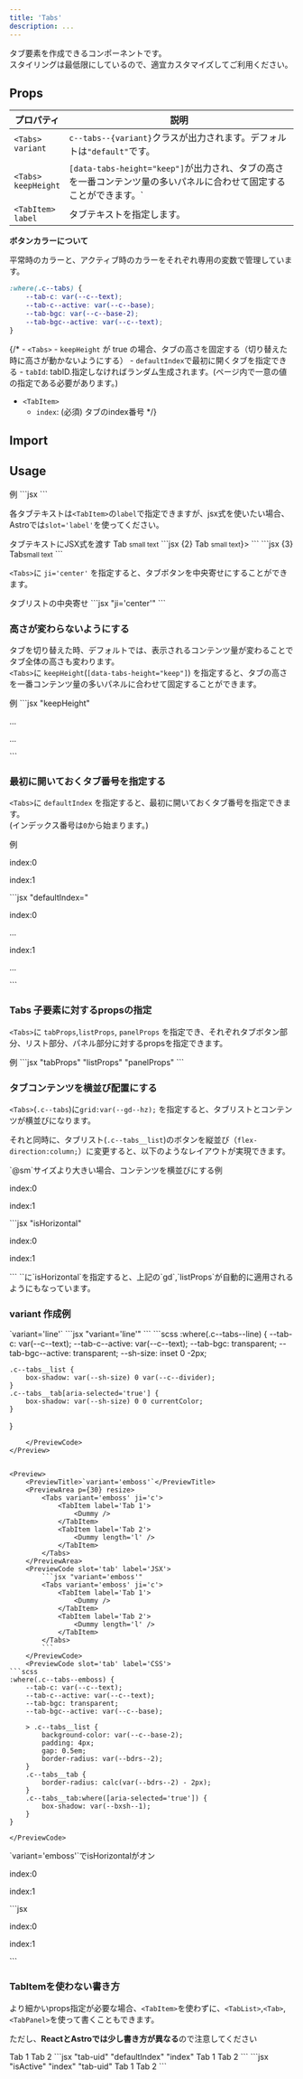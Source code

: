 ```yaml
---
title: 'Tabs'
description: ...
---
```




タブ要素を作成できるコンポーネントです。  
スタイリングは最低限にしているので、適宜カスタマイズしてご利用ください。


## Props

| プロパティ | 説明 |
|---|---|
|<PropBadge>`<Tabs>`</PropBadge><br/>`variant`|`c--tabs--{variant}`クラスが出力されます。デフォルトは`"default"`です。|
|<PropBadge>`<Tabs>`</PropBadge><br/>`keepHeight`|`[data-tabs-height="keep"]`が出力され、タブの高さを一番コンテンツ量の多いパネルに合わせて固定することができます。`|
|<PropBadge>`<TabItem>`</PropBadge><br/>`label` | タブテキストを指定します。 |


**ボタンカラーについて**

平常時のカラーと、アクティブ時のカラーをそれぞれ専用の変数で管理しています。

```css
:where(.c--tabs) {
	--tab-c: var(--c--text);
	--tab-c--active: var(--c--base);
	--tab-bgc: var(--c--base-2);
	--tab-bgc--active: var(--c--text);
}
```



{/* - `<Tabs>`
	- `keepHeight` が true の場合、タブの高さを固定する（切り替えた時に高さが動かないようにする）
	- `defaultIndex`で最初に開くタブを指定できる
	- `tabId`: tabID.指定しなければランダム生成されます。(ページ内で一意の値の指定である必要があります。)
- `<TabItem>`
	- `index`: (必須) タブのindex番号 */}

## Import

<ImportCode component='Tabs, TabItem' />


## Usage




<Preview>
	<PreviewTitle>例</PreviewTitle>
	<PreviewArea p={30}>
		<Tabs>
			<TabItem label='Tab 1'>
				<Dummy />
			</TabItem>
			<TabItem label='Tab 2'>
				<Dummy length='l' />
			</TabItem>
		</Tabs>
	</PreviewArea>
	<PreviewCode>
		```jsx
		<Tabs>
			<TabItem label='Tab 1'>
				<Dummy />
			</TabItem>
			<TabItem label='Tab 2'>
				<Dummy length='l' />
			</TabItem>
		</Tabs>
		```
	</PreviewCode>
</Preview>


各タブテキストは`<TabItem>`の`label`で指定できますが、jsx式を使いたい場合、Astroでは`slot='label'`を使ってください。

<Preview>
	<PreviewTitle>タブテキストにJSX式を渡す</PreviewTitle>
	<PreviewArea p={30}>
		<Tabs>
			<TabItem>
				<Fragment slot='label'><Icon isInline icon='good'/> Tab <small>small text</small></Fragment>
				<Dummy />
			</TabItem>
			<TabItem label='Tab 2'>
				<Dummy length='l' />
			</TabItem>
		</Tabs>
	</PreviewArea>
	<PreviewCode slot='tab' label='React'>
		```jsx {2}
		<Tabs>
			<TabItem label={<><Icon isInline icon='good'/> Tab <small>small text</small></>}>
				<Dummy />
			</TabItem>
			<TabItem label='Tab 2'>
				<Dummy length='l' />
			</TabItem>
		</Tabs>
		```
	</PreviewCode>
	<PreviewCode slot='tab' label='Astro'>
		```jsx {3}
		<Tabs>
			<TabItem>
				<Fragment slot='label'><Icon isInline icon='good'/>Tab<small>small text</small></Fragment>
			</TabItem>
			<TabItem label='Tab 2'>
				<Dummy length='l' />
			</TabItem>
		</Tabs>
		```
	</PreviewCode>
</Preview>


`<Tabs>`に `ji='center'` を指定すると、タブボタンを中央寄せにすることができます。

<Preview>
	<PreviewTitle>タブリストの中央寄せ</PreviewTitle>
	<PreviewArea p={30}>
		<Tabs ji='center'>
			<TabItem label='Tab 1'>
				<Dummy />
			</TabItem>
			<TabItem label='Tab 2'>
				<Dummy length='l' />
			</TabItem>
		</Tabs>
	</PreviewArea>
	<PreviewCode>
		```jsx "ji='center'"
		<Tabs ji='center'>
			<TabItem label='Tab 1'>
				<Dummy />
			</TabItem>
			<TabItem label='Tab 2'>
				<Dummy length='l' />
			</TabItem>
		</Tabs>
		```
	</PreviewCode>
</Preview>



### 高さが変わらないようにする

タブを切り替えた時、デフォルトでは、表示されるコンテンツ量が変わることでタブ全体の高さも変わります。  
`<Tabs>`に `keepHeight`(`[data-tabs-height="keep"]`) を指定すると、タブの高さを一番コンテンツ量の多いパネルに合わせて固定することができます。

<Preview>
	<PreviewTitle>例</PreviewTitle>
	<PreviewArea p={30}>
		<Tabs keepHeight>
			<TabItem label='Tab 1'>
				<Dummy />
			</TabItem>
			<TabItem label='Tab text 2'>
				<Dummy length="xl" />
			</TabItem>
		</Tabs>
	</PreviewArea>
	<PreviewCode>
		```jsx "keepHeight"
		<Tabs keepHeight>
			<TabItem label='Tab 1'>
				<p>...</p>
			</TabItem>
			<TabItem label='Tab 2'>
				<p>...</p>
			</TabItem>
		</Tabs>
		```
	</PreviewCode>
</Preview>


### 最初に開いておくタブ番号を指定する

`<Tabs>`に `defaultIndex` を指定すると、最初に開いておくタブ番号を指定できます。  
(インデックス番号は`0`から始まります。)

<Preview>
	<PreviewTitle>例</PreviewTitle>
	<PreviewArea p={30}>
		<Tabs defaultIndex={1}>
			<TabItem label='Tab 1'>
				<p>index:0</p>
				<Dummy />
			</TabItem>
			<TabItem label='Tab 2'>
				<p>index:1</p>
				<Dummy length="l" />
			</TabItem>
		</Tabs>
	</PreviewArea>
	<PreviewCode>
		```jsx "defaultIndex="
		<Tabs defaultIndex={1}>
			<TabItem label='Tab 1'>
				<p>index:0</p>
				<p>...</p>
			</TabItem>
			<TabItem label='Tab 2'>
				<p>index:1</p>
				<p>...</p>
			</TabItem>
		</Tabs>
		```
	</PreviewCode>
</Preview>



### Tabs 子要素に対するpropsの指定

`<Tabs>`に `tabProps`,`listProps`, `panelProps` を指定でき、それぞれタブボタン部分、リスト部分、パネル部分に対するpropsを指定できます。


<Preview>
	<PreviewTitle>例</PreviewTitle>
	<PreviewArea resize p='40'>
		<Tabs bgc='base-2' bxsh='2' g='0' isFlow='s'
			style={{'--tab-bgc':'transparent'}}
			tabProps={{px:'30', py:'20', fx:'1', whs:'nw', mb:'-1px'}}
			listProps={{fz:'m',bd:'b'}}
			panelProps={{p:'40'}}
		>
			<TabItem label='Tab 1'>
				<Dummy />
				<Dummy />
			</TabItem>
			<TabItem label='Tab 2'>
				<Dummy />
				<Dummy length='l' />
			</TabItem>
			<TabItem label='Tab 3'>
				<Dummy length='s'/>
				<Dummy />
			</TabItem>
			<TabItem label='Tab 4'>
				<Dummy length='l' />
			</TabItem>
		</Tabs>
	</PreviewArea>
	<PreviewCode>
		```jsx "tabProps" "listProps" "panelProps"
		<Tabs bgc='base-2' bxsh='2' g='0' isFlow='s'
			style={{'--tab-bgc':'transparent'}}
			tabProps={{px:'30', py:'20', fx:'1', whs:'nw', mb:'-1px'}}
			listProps={{fz:'m',bd:'b'}}
			panelProps={{p:'40'}}
		>
			<TabItem label='Tab 1'>
				<Dummy />
				<Dummy />
			</TabItem>
			<TabItem label='Tab 2'>
				<Dummy />
				<Dummy length='l' />
			</TabItem>
			<TabItem label='Tab 3'>
				<Dummy length='s'/>
				<Dummy />
			</TabItem>
			<TabItem label='Tab 4'>
				<Dummy length='l' />
			</TabItem>
		</Tabs>
		```
	</PreviewCode>
</Preview>


### タブコンテンツを横並び配置にする

`<Tabs>`(`.c--tabs`)に`grid:var(--gd--hz);` を指定すると、タブリストとコンテンツが横並びになります。

それと同時に、タブリスト(`.c--tabs__list`)のボタンを縦並び（`flex-direction:column;`）に変更すると、以下のようなレイアウトが実現できます。

<Preview>
	<PreviewTitle>`@sm`サイズより大きい場合、コンテンツを横並びにする例</PreviewTitle>
	<PreviewArea p={30} resize>
		<Tabs keepHeight isFlow='s' ji='c' gd={[null, 'var(--gd--hz)']} listProps={{fxd: [null, 'column']}}>
			<TabItem label='Tab 1'>
				<p>index:0</p>
				<Dummy />
			</TabItem>
			<TabItem label='Tab 2'>
				<p>index:1</p>
				<Dummy />
				<Dummy length='l' />
			</TabItem>
		</Tabs>
	</PreviewArea>
	<PreviewCode>
		```jsx "isHorizontal"
		<Tabs keepHeight isFlow='s' gd={[null, 'var(--gd--hz)']} listProps={{fxd: [null, 'column']}}>
			<TabItem label='Tab 1'>
				<p>index:0</p>
				<Dummy />
			</TabItem>
			<TabItem label='Tab 2'>
				<p>index:1</p>
				<Dummy />
				<Dummy length='l' />
			</TabItem>
		</Tabs>
		```
	</PreviewCode>
</Preview>

<Callout type='info'>
`<Tabs>`に`isHorizontal`を指定すると、上記の`gd`,`listProps`が自動的に適用されるようにもなっています。
</Callout>

### variant 作成例

<Preview>
	<PreviewTitle>`variant='line'`</PreviewTitle>
	<PreviewArea p={30} resize>
		<Tabs variant='line'>
			<TabItem label='Tab 1'>
				<Dummy />
			</TabItem>
			<TabItem label='Tab 2'>
				<Dummy length='l' />
			</TabItem>
		</Tabs>
	</PreviewArea>
	<PreviewCode slot='tab' label='JSX'>
		```jsx "variant='line'"
		<Tabs variant='line'>
			<TabItem label='Tab 1'>
				<Dummy />
			</TabItem>
			<TabItem label='Tab 2'>
				<Dummy length='l' />
			</TabItem>
		</Tabs>
		```
	</PreviewCode>
	<PreviewCode slot='tab' label='CSS'>
```scss
:where(.c--tabs--line) {
	--tab-c: var(--c--text);
	--tab-c--active: var(--c--text);
	--tab-bgc: transparent;
	--tab-bgc--active: transparent;
	--sh-size: inset 0 -2px;

	.c--tabs__list {
		box-shadow: var(--sh-size) 0 var(--c--divider);
	}
	.c--tabs__tab[aria-selected='true'] {
		box-shadow: var(--sh-size) 0 0 currentColor;
	}
}
```
	</PreviewCode>
</Preview>


<Preview>
	<PreviewTitle>`variant='emboss'`</PreviewTitle>
	<PreviewArea p={30} resize>
		<Tabs variant='emboss' ji='c'>
			<TabItem label='Tab 1'>
				<Dummy />
			</TabItem>
			<TabItem label='Tab 2'>
				<Dummy length='l' />
			</TabItem>
		</Tabs>
	</PreviewArea>
	<PreviewCode slot='tab' label='JSX'>
		```jsx "variant='emboss'"
		<Tabs variant='emboss' ji='c'>
			<TabItem label='Tab 1'>
				<Dummy />
			</TabItem>
			<TabItem label='Tab 2'>
				<Dummy length='l' />
			</TabItem>
		</Tabs>
		```
	</PreviewCode>
	<PreviewCode slot='tab' label='CSS'>
```scss
:where(.c--tabs--emboss) {
	--tab-c: var(--c--text);
	--tab-c--active: var(--c--text);
	--tab-bgc: transparent;
	--tab-bgc--active: var(--c--base);

	> .c--tabs__list {
		background-color: var(--c--base-2);
		padding: 4px;
		gap: 0.5em;
		border-radius: var(--bdrs--2);
	}
	.c--tabs__tab {
		border-radius: calc(var(--bdrs--2) - 2px);
	}
	.c--tabs__tab:where([aria-selected='true']) {
		box-shadow: var(--bxsh--1);
	}
}
```
	</PreviewCode>
</Preview>

<Preview>
	<PreviewTitle>`variant='emboss'`でisHorizontalがオン</PreviewTitle>
	<PreviewArea p={30} resize>
		<Tabs variant='emboss' isHorizontal keepHeight ai='s' ji='c' isFlow='s'>
			<TabItem label='Tab 1'>
				<p>index:0</p>
				<Dummy />
			</TabItem>
			<TabItem label='Tab 2'>
				<p>index:1</p>
				<Dummy />
				<Dummy length='l' />
			</TabItem>
		</Tabs>
	</PreviewArea>
	<PreviewCode>
		```jsx
		<Tabs variant='emboss' isHorizontal keepHeight ai='s' ji='c' isFlow='s'>
			<TabItem label='Tab 1'>
				<p>index:0</p>
				<Dummy />
			</TabItem>
			<TabItem label='Tab 2'>
				<p>index:1</p>
				<Dummy />
				<Dummy length='l' />
			</TabItem>
		</Tabs>
		```
	</PreviewCode>
</Preview>



### TabItemを使わない書き方

より細かいprops指定が必要な場合、`<TabItem>`を使わずに、`<TabList>`,`<Tab>`,`<TabPanel>`を使って書くこともできます。

ただし、**ReactとAstroでは少し書き方が異なる**ので注意してください

<Preview>
	<PreviewArea p={30}>
		<Tabs>
			<TabList>
				<Tab tabID='tab-uid' isActive index={0}><Icon isInline icon='good'/> Tab 1</Tab>
				<Tab tabID='tab-uid' index={1}><Icon isInline icon='bad'/> Tab 2</Tab>
			</TabList>
			<TabPanel tabID='tab-uid' isActive index={0}>
				<Dummy length='s' />
				<Dummy />
			</TabPanel>
			<TabPanel tabID='tab-uid' index={1}>
				<Dummy length='l' />
			</TabPanel>
		</Tabs>
	</PreviewArea>
	<PreviewCode slot='tab' label='React'>
		```jsx "tab-uid" "defaultIndex" "index"
		<Tabs uid='tab-uid' defaultIndex={0}>
			<TabList>
				<Tab index={0}>
					<Icon isInline icon='good' /> Tab 1
				</Tab>
				<Tab index={1}>
					<Icon isInline icon='bad' /> Tab 2
				</Tab>
			</TabList>
			<TabPanel index={0}>
				<Dummy length='s' />
				<Dummy />
			</TabPanel>
			<TabPanel index={1}>
				<Dummy length='l' />
			</TabPanel>
		</Tabs>
		```
	</PreviewCode>
	<PreviewCode slot='tab' label='Astro'>
		```jsx "isActive" "index" "tab-uid"
		<Tabs>
			<TabList>
				<Tab tabID='tab-uid' isActive index={0}>
					<Icon isInline icon='good' /> Tab 1
				</Tab>
				<Tab tabID='tab-uid' index={1}>
					<Icon isInline icon='bad' /> Tab 2
				</Tab>
			</TabList>
			<TabPanel tabID='tab-uid' isActive index={0}>
				<Dummy length='s' />
				<Dummy />
			</TabPanel>
			<TabPanel tabID='tab-uid' index={1}>
				<Dummy length='l' />
			</TabPanel>
		</Tabs>
		```
	</PreviewCode>
</Preview>
